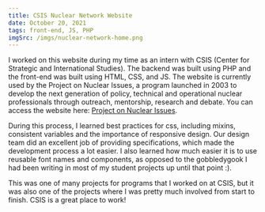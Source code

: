 ```yaml
---
title: CSIS Nuclear Network Website
date: October 20, 2021
tags: front-end, JS, PHP
imgSrc: /imgs/nuclear-network-home.png
---
```


I worked on this website during my time as an intern with CSIS (Center for Strategic and International Studies). The backend was built using PHP and the front-end was built using HTML, CSS, and JS. The website is currently used by the Project on Nuclear Issues, a program launched in 2003 to develop the next generation of policy, technical and operational nuclear professionals through outreach, mentorship, research and debate. You can access the website here: [Project on Nuclear Issues](https://nuclearnetwork.csis.org/).

During this process, I learned best practices for css, including mixins, consistent variables and the importance of responsive design. Our design team did an excellent job of providing specifications, which made the development process a lot easier. I also learned how much easier it is to use reusable font names and components, as opposed to the gobbledygook I had been writing in most of my student projects up until that point :). 

This was one of many projects for programs that I worked on at CSIS, but it was also one of the projects where I was pretty much involved from start to finish. CSIS is a great place to work!
